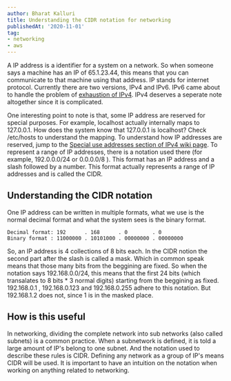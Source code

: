 ```yaml
---
author: Bharat Kalluri
title: Understanding the CIDR notation for networking
publishedAt: '2020-11-01'
tag:
- networking
- aws
---
```


A IP address is a identifier for a system on a network. So when someone says a machine has an IP of 65.1.23.44, this means that you can communicate to
that machine using that address. IP stands for internet protocol. Currently there are two versions, IPv4 and IPv6. IPv6 came about to handle the problem
of [exhaustion of IPv4](https://www.wikiwand.com/en/IPv4_address_exhaustion). IPv4 deserves a seperate note altogether since it is complicated.

One interesting point to note is that, some IP address are reserved for special purposes. For example, localhost actually internally maps to 127.0.0.1.
How does the system know that 127.0.0.1 is localhost? Check /etc/hosts to understand the mapping. To understand how IP addresses are reserved, jump to
the [Special use addresses section of IPv4 wiki page](https://www.wikiwand.com/en/IPv4). To represent a range of IP addresses, there is a notation used
there (for example, 192.0.0.0/24 or 0.0.0.0/8 ). This format has an IP address and a slash followed by a number. This format actually represents a
range of IP addresses and is called the CIDR.

## Understanding the CIDR notation

One IP address can be written in multiple formats, what we use is the normal decimal format and what the system sees is the binary format.

```
Decimal format: 192      . 168      . 0        . 0
Binary format : 11000000 . 10101000 . 00000000 . 00000000
```

So, an IP address is 4 collections of 8 bits each. In the CIDR notion the second part after the slash is called a mask. Which in common speak means
that those many bits from the beggining are fixed. So when the notation says 192.168.0.0/24, this means that the first 24 bits (which transalates to
8 bits * 3 normal digits) starting from the beggining as fixed. 192.168.0.1 , 192.168.0.123 and 192.168.0.255 adhere to this notation. But 192.168.1.2 does not,
since 1 is in the masked place.

## How is this useful

In networking, dividing the complete network into sub networks (also called subnets) is a common practice. When a subnetwork is defined, it is told a large
amount of IP's belong to one subnet. And the notation used to describe these rules is CIDR. Defining any network as a group of IP's means CIDR will be used.
It is important to have an intuition on the notation when working on anything related to networking.
